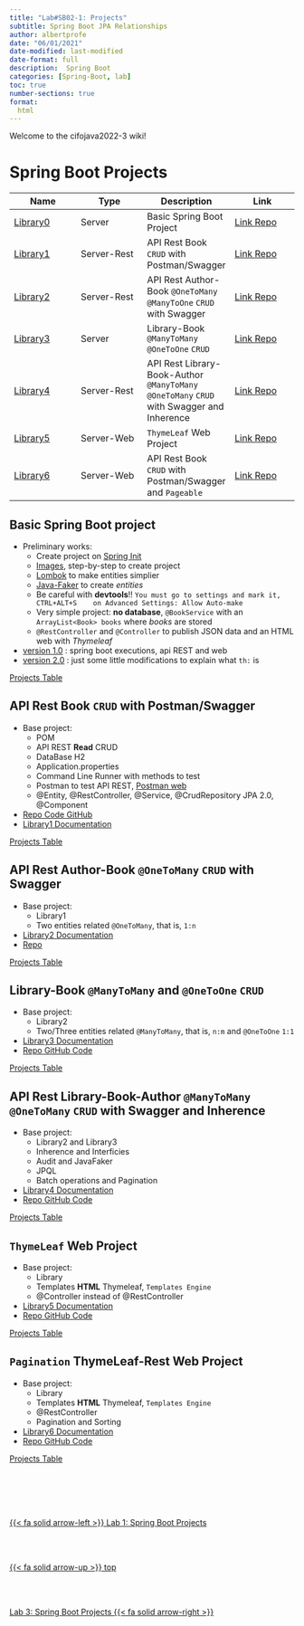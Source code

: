 ```yaml
---
title: "Lab#SB02-1: Projects"
subtitle: Spring Boot JPA Relationships
author: albertprofe
date: "06/01/2021"
date-modified: last-modified
date-format: full
description:  Spring Boot
categories: [Spring-Boot, lab]
toc: true
number-sections: true
format:
  html
---
```


Welcome to the cifojava2022-3 wiki!

# Spring Boot Projects


::: {.column-page-right}

| Name | Type | Description | Link |
| ------------- | ------------- | ------------- | -------------
|  [Library0](#basic-spring-boot-project)  | Server | Basic Spring Boot Project | [Link Repo](https://github.com/AlbertProfe/cifojava2022-3/wiki#0-basic-spring-boot-project) |
|  [Library1](#api-rest-book-crud-with-postmanswagger)  | Server-Rest | API Rest Book `CRUD` with Postman/Swagger| [Link Repo](https://github.com/AlbertProfe/cifojava2022-3/wiki/Library1:-API-Rest-Book-CRUD-with-Postman-Swagger) |
|  [Library2](#api-rest-author-book-onetomany-crud-with-swagger)  | Server-Rest | API Rest Author-Book `@OneToMany` `@ManyToOne` `CRUD` with Swagger  | [Link Repo](https://github.com/AlbertProfe/cifojava2022-3/wiki/Library2:-API-Rest-Author-Book-@OneToMany-CRUD-with-Swagger) |
|  [Library3](#library-book-manytomany-and-onetoone-crud)  | Server | Library-Book `@ManyToMany` `@OneToOne` `CRUD` | [Link Repo](https://github.com/AlbertProfe/cifojava2022-3/wiki/Library3:-API-Rest-Library-Book-@ManyToMany-@OneToOne-CRUD-with-Swagger) |
|  [Library4](#api-rest-library-book-author-manytomany-onetomany-crud-with-swagger-and-inherence)  | Server-Rest | API Rest Library-Book-Author `@ManyToMany` `@OneToMany` `CRUD` with Swagger and Inherence | [Link Repo]() |
|  [Library5](#thymeleaf-web-project)  | Server-Web | `ThymeLeaf` Web Project | [Link Repo](https://github.com/AlbertProfe/cifojava2022-3/tree/master/library5) |
|  [Library6](#pagination-thymeleaf-rest-web-project)  | Server-Web |  API Rest Book `CRUD` with Postman/Swagger and `Pageable` | [Link Repo](https://github.com/AlbertProfe/cifojava2022-3/tree/90d819e54ebbd95d85243ef74040638798bb1b62/library6) |

:::

## Basic Spring Boot project

* Preliminary works:
  * Create project on [Spring Init](https://start.spring.io/)
  * [Images](https://drive.google.com/drive/folders/1H054CjFFY5EIHlBP7T08s2HilS8RnnHR?usp=sharing), step-by-step to create project
  * [Lombok](https://projectlombok.org/) to make entities simplier
  * [Java-Faker](https://github.com/DiUS/java-faker) to create _entities_
  * Be careful with **devtools**!!
    `You must go to settings and mark it, CTRL+ALT+S
     on Advanced Settings: Allow Auto-make`
  * Very simple project: **no database**, `@BookService` with an `ArrayList<Book> books` where _books_ are stored
  * `@RestController` and `@Controller` to publish JSON data and an HTML web with _Thymeleaf_

* [version 1.0](https://github.com/AlbertProfe/cifojava2022-3/tree/d9af131064c4c47ef9797c09e53cbc6b48023746) : spring boot executions, api REST and web
* [version 2.0](https://github.com/AlbertProfe/cifojava2022-3/tree/33ab432930f3cb8f9aa66a4d6335b90eaea82e31) : just some little modifications to explain what `th:` is

[Projects Table](#spring-boot-projects)

## API Rest Book `CRUD` with Postman/Swagger


* Base project:
  * POM
  * API REST **Read** CRUD
  * DataBase H2
  * Application.properties
  * Command Line Runner with methods to test
  * Postman to test API REST, [Postman web](https://www.postman.com/)
  * @Entity, @RestController, @Service, @CrudRepository JPA 2.0, @Component


- [Repo Code GitHub](https://github.com/AlbertProfe/cifojava2022-3/tree/master/library1){.external} 
- [Library1 Documentation](https://github.com/AlbertProfe/cifojava2022-3/wiki/Library1:-API-Rest-Book-CRUD-with-Postman-Swagger){.external} 


[Projects Table](#spring-boot-projects)

## API Rest Author-Book `@OneToMany` `CRUD` with Swagger


* Base project:
  * Library1
  * Two entities related `@OneToMany`, that is, `1:n`

- [Library2 Documentation](https://github.com/AlbertProfe/cifojava2022-3/wiki/Library2:-API-Rest-Author-Book-@OneToMany-CRUD-with-Swagger){.external} 
- [Repo](https://github.com/AlbertProfe/cifojava2022-3/tree/master/library2){.external} 

[Projects Table](#spring-boot-projects)

## Library-Book `@ManyToMany` and `@OneToOne` `CRUD`


* Base project:
  * Library2
  * Two/Three entities related `@ManyToMany`, that is, `n:m` and `@OneToOne` `1:1`

- [Library3 Documentation](https://github.com/AlbertProfe/cifojava2022-3/wiki/Library3:-API-Rest-Library-Book-@ManyToMany-@OneToOne-CRUD-with-Swagger){.external} 
- [Repo GitHub Code](https://github.com/AlbertProfe/cifojava2022-3/tree/master/library3){.external} 

[Projects Table](#spring-boot-projects)

## API Rest Library-Book-Author `@ManyToMany` `@OneToMany` `CRUD` with Swagger and Inherence


* Base project:
  * Library2 and Library3
  * Inherence and Interficies
  * Audit and JavaFaker
  * JPQL  
  * Batch operations and Pagination

 - [Library4 Documentation](https://github.com/AlbertProfe/cifojava2022-3/wiki/Library4:-API-Rest-Library-Book-Author-@ManyToMany-@OneToMany-CRUD-with-Swagger-and-Inherence){.external} 
- [Repo GitHub Code](https://github.com/AlbertProfe/cifojava2022-3/tree/master/library3){.external}  

[Projects Table](#spring-boot-projects)

## `ThymeLeaf` Web Project

* Base project:
  * Library
  * Templates **HTML** Thymeleaf, `Templates Engine`
  * @Controller instead of @RestController

- [Library5 Documentation](https://github.com/AlbertProfe/cifojava2022-3/wiki/Library5:-ThymeLeaf-Web-Project){.external} 
- [Repo GitHub Code](https://github.com/AlbertProfe/cifojava2022-3/tree/master/library3){.external} 

[Projects Table](#spring-boot-projects)

## `Pagination` ThymeLeaf-Rest Web Project

* Base project:
  * Library
  * Templates **HTML** Thymeleaf, `Templates Engine`
  * @RestController
  * Pagination and Sorting

 - [Library6 Documentation](https://github.com/AlbertProfe/cifojava2022-3/wiki/Library6:-API-Rest-Book-CRUD-with-Postman-Swagger-and-Pageable){.external} 
- [Repo GitHub Code](https://github.com/AlbertProfe/cifojava2022-3/tree/master/library3){.external} 

[Projects Table](#spring-boot-projects)




<!--- navLinks -->
<br><br>
<div class=row>
<br>
<div class='column left previous'>
<br>
[{{< fa solid arrow-left >}} Lab 1: Spring Boot Projects](/springboot/sblab1.qmd)
<br>
</div>
<br>
<div class='column center'>
<br>
[{{< fa solid arrow-up >}} top](#top)
<br>
</div>
<br>
<div class='column right next'>
<br>
[Lab 3: Spring Boot Projects  {{< fa solid arrow-right >}}](/springboot/sblab3.qmd)
<br>
</div>
<br>
</div>
